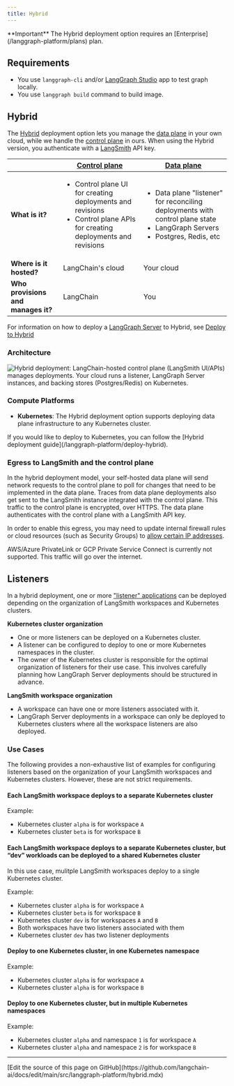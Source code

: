 ```yaml
---
title: Hybrid
---
```


<Info>
**Important**
The Hybrid deployment option requires an [Enterprise](/langgraph-platform/plans) plan.
</Info>

## Requirements

* You use `langgraph-cli` and/or [LangGraph Studio](/langgraph-platform/langgraph-studio) app to test graph locally.
* You use `langgraph build` command to build image.

## Hybrid

The [Hybrid](/langgraph-platform/deploy-hybrid) deployment option lets you manage the [data plane](/langgraph-platform/data-plane) in your own cloud, while we handle the [control plane](/langgraph-platform/control-plane) in ours. When using the Hybrid version, you authenticate with a [LangSmith](https://smith.langchain.com/) API key.

|                   | [Control plane](/langgraph-platform/control-plane) | [Data plane](/langgraph-platform/data-plane) |
|-------------------|-------------------|------------|
| **What is it?** | <ul><li>Control plane UI for creating deployments and revisions</li><li>Control plane APIs for creating deployments and revisions</li></ul> | <ul><li>Data plane "listener" for reconciling deployments with control plane state</li><li>LangGraph Servers</li><li>Postgres, Redis, etc</li></ul> |
| **Where is it hosted?** | LangChain's cloud | Your cloud |
| **Who provisions and manages it?** | LangChain | You |

For information on how to deploy a [LangGraph Server](/langgraph-platform/langgraph-server) to Hybrid, see [Deploy to Hybrid](/langgraph-platform/deploy-hybrid)

### Architecture

![Hybrid deployment: LangChain-hosted control plane (LangSmith UI/APIs) manages deployments. Your cloud runs a listener, LangGraph Server instances, and backing stores (Postgres/Redis) on Kubernetes.](/langgraph-platform/images/hybrid-architecture.png)

### Compute Platforms

* **Kubernetes**: The Hybrid deployment option supports deploying data plane infrastructure to any Kubernetes cluster.

<Tip>
If you would like to deploy to Kubernetes, you can follow the [Hybrid deployment guide](/langgraph-platform/deploy-hybrid).
</Tip>

### Egress to LangSmith and the control plane

In the hybrid deployment model, your self-hosted data plane will send network requests to the control plane to poll for changes that need to be implemented in the data plane. Traces from data plane deployments also get sent to the LangSmith instance integrated with the control plane. This traffic to the control plane is encrypted, over HTTPS. The data plane authenticates with the control plane with a LangSmith API key.

In order to enable this egress, you may need to update internal firewall rules or cloud resources (such as Security Groups) to [allow certain IP addresses](/langsmith/cloud-architecture-and-scalability#ingress-into-langchain-saas).

<Warning>
AWS/Azure PrivateLink or GCP Private Service Connect is currently not supported. This traffic will go over the internet.
</Warning>

## Listeners

In a hybrid deployment, one or more ["listener" applications](/langgraph-platform/data-plane#”listener”-application) can be deployed depending on the organization of LangSmith workspaces and Kubernetes clusters.

**Kubernetes cluster organization**
- One or more listeners can be deployed on a Kubernetes cluster.
- A listener can be configured to deploy to one or more Kubernetes namespaces in the cluster.
- The owner of the Kubernetes cluster is responsible for the optimal organization of listeners for their use case. This involves carefully planning how LangGraph Server deployments should be structured in advance.

**LangSmith workspace organization**
- A workspace can have one or more listeners associated with it.
- LangGraph Server deployments in a workspace can only be deployed to Kubernetes clusters where all the workspace listeners are also deployed.

### Use Cases

The following provides a non-exhaustive list of examples for configuring listeners based on the organization of your LangSmith workspaces and Kubernetes clusters. However, these are not strict requirements.

#### Each LangSmith workspace deploys to a separate Kubernetes cluster

Example:
- Kubernetes cluster `alpha` is for workspace `A`
- Kubernetes cluster `beta` is for workspace `B`

#### Each LangSmith workspace deploys to a separate Kubernetes cluster, but “dev” workloads can be deployed to a shared Kubernetes cluster

In this use case, mulitple LangSmith workspaces deploy to a single Kubernetes cluster.

Example:
- Kubernetes cluster `alpha` is for workspace `A`
- Kubernetes cluster `beta` is for workspace `B`
- Kubernetes cluster `dev` is for workspaces `A` and `B`
- Both workspaces have two listeners associated with them
- Kubernetes cluster `dev` has two listener deployments

#### Deploy to one Kubernetes cluster, in one Kubernetes namespace

Example:
- Kubernetes cluster `alpha` is for workspace `A`
- Kubernetes cluster `alpha` is for workspace `B`

#### Deploy to one Kubernetes cluster, but in multiple Kubernetes namespaces

Example:
- Kubernetes cluster `alpha` and namespace `1` is for workspace `A`
- Kubernetes cluster `alpha` and namespace `2` is for workspace `B`

---

<Callout icon="pen-to-square" iconType="regular">
  [Edit the source of this page on GitHub](https://github.com/langchain-ai/docs/edit/main/src/langgraph-platform/hybrid.mdx)
</Callout>
